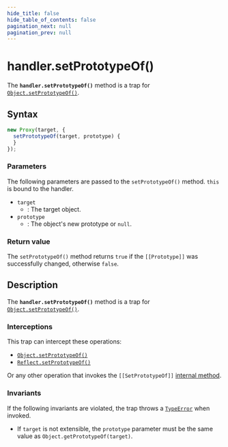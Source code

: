 ```yaml
---
hide_title: false
hide_table_of_contents: false
pagination_next: null
pagination_prev: null
---
```

# handler.setPrototypeOf()

The **`handler.setPrototypeOf()`** method is a trap for
[`Object.setPrototypeOf()`](../../../globals/Object/setPrototypeOf.md).

## Syntax

```js
new Proxy(target, {
  setPrototypeOf(target, prototype) {
  }
});
```

### Parameters

The following parameters are passed to the `setPrototypeOf()` method.
`this` is bound to the handler.

- `target`
  - : The target object.
- `prototype`
  - : The object's new prototype or `null`.

### Return value

The `setPrototypeOf()` method returns `true` if the
`[[Prototype]]` was successfully changed, otherwise `false`.

## Description

The **`handler.setPrototypeOf()`** method is a trap for
[`Object.setPrototypeOf()`](../../../globals/Object/setPrototypeOf.md).

### Interceptions

This trap can intercept these operations:

- [`Object.setPrototypeOf()`](../../../globals/Object/setPrototypeOf.md)
- [`Reflect.setPrototypeOf()`](../../../globals/Reflect/setPrototypeOf.md)

Or any other operation that invokes the `[[SetPrototypeOf]]` [internal method](https://developer.mozilla.org/docs/Web/JavaScript/Reference/Global_Objects/Proxy#object_internal_methods).

### Invariants

If the following invariants are violated, the trap throws a [`TypeError`](../../../globals/TypeError/TypeError.md) when invoked.

- If `target` is not extensible, the `prototype`
  parameter must be the same value as
  `Object.getPrototypeOf(target)`.
